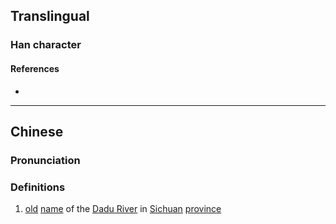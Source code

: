 {{character info/new}}
==Translingual==

===Han character===
{{Han char|rn=85|rad=水|as=07|sn=10|four=33150|canj=EHQI|ids=⿰氵我}}

====References====
* {{Han ref|kx=0626.230|dkj=17538|hdz=31626.020|uh=6D90|ud=28048|bh=D269|bd=53865}}

----

==Chinese==
{{zh-forms}}

===Pronunciation===
{{zh-pron
|m=é
|c=ngo4
|mc=y
|oc=y
|ma=
|cat=pn
}}

===Definitions===
{{zh-hanzi}}

# {{lb|zh|archaic}} [[old]] [[name]] of the [[w:Dadu River (Sichuan)|Dadu River]] in [[Sichuan]] [[province]]
